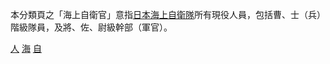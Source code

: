 本分類頁之「海上自衛官」意指[[日本海上自衛隊|日本海上自衛隊]]所有現役人員，包括曹、士（兵）階級隊員，及將、佐、尉級幹部（軍官）。
[[Category:日本海上自衛隊|人]]
[[Category:日本自衛官|海]]
[[Category:日本海軍軍人|自]]